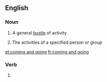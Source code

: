 ==English==

===Noun===
{{en-noun|head=[[coming]] and [[going]]|comings and goings}}

# A general [[bustle]] of activity
# {{context|in the plural|lang=en}} The activities of a specified person or group

[[et:coming and going]]
[[fr:coming and going]]

===Verb===
{{head|en|present participle}}

# {{present participle of|come and go|lang=en|nocat=1}}